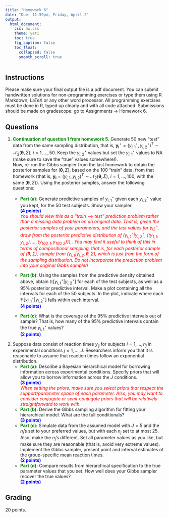 ```yaml
---
title: "Homework 6"
date: "Due: 11:59pm, Friday, April 2"
output: 
  html_document: 
    css: hw.css
    theme: yeti
    toc: true
    fig_caption: false
    toc_float:
      collapsed: false
      smooth_scroll: true
---
```


## Instructions

Please make sure your final output file is a pdf document. You can submit handwritten solutions for non-programming exercises or type them using R Markdown, LaTeX or any other word processor. All programming exercises must be done in R, typed up clearly and with all code attached. Submissions should be made on gradescope: go to Assignments $\rightarrow$ Homework 6.

## Questions

1. <font color="green">**Continuation of question 1 from homework 5.**</font>
Generate 50 new "test" data from the same sampling distribution,  that is, $\boldsymbol{y_i}^\star = (y_{i,1}^\star,y_{i,2}^\star)^T \sim \mathcal{N}_2(\boldsymbol{\theta}, \Sigma)$, $i = 1, \ldots, 50$. Keep the $y_{i,2}^\star$ values but set the $y_{i,1}^\star$ values to NA (make sure to save the "true" values somewhere!).  
    Now, re-run the Gibbs sampler from the last homework to obtain the posterior samples for $(\boldsymbol{\theta}, \Sigma)$, based on the 100 "train" data, from that homework (that is, $\boldsymbol{y_i} = (y_{i,1},y_{i,2})^T \sim \mathcal{N}_2(\boldsymbol{\theta}, \Sigma)$, $i = 1, \ldots, 100$, with the same $(\boldsymbol{\theta}, \Sigma)$). Using the posterior samples, answer the following questions:
    + <font color="green">**Part (a):**</font> Generate predictive samples of $y_{i,1}^\star$ given each $y_{i,2}^\star$ value you kept, for the 50 test subjects. Show your sampler.  
    <font color="blue">**(4 points)**</font>  
    <font color="red">*You should view this as a "train --> test" prediction problem rather than a missing data problem on an original data. That is, given the posterior samples of your parameters, and the test values for $y_{i2}^\star$, draw from the posterior predictive distribution of $(y_{i,1}^\star | y_{i,2}^\star, \{(y_{1,1},y_{1,2}), \ldots, (y_{100,1},y_{100,2})\})$,. You may find it useful to think of this in terms of compositional sampling, that is, for each posterior sample of $(\boldsymbol{\theta}, \Sigma)$, sample from $(y_{i,1} | y_{i,2}, \boldsymbol{\theta}, \Sigma)$, which is just from the form of the sampling distribution. Do not incorporate the prediction problem into your original Gibbs sampler!*</font>
      
    + <font color="green">**Part (b):**</font> Using the samples from the predictive density obtained above, obtain $\mathbb{E}[y_{i,1}^\star | y_{i,2}^\star]$ for each of the test subjects, as well as a 95% posterior predictive interval. Make a plot containing all the intervals for each of the 50 subjects. In the plot, indicate where each $\mathbb{E}[y_{i,1}^\star | y_{i,2}^\star]$ falls within each interval.  
    <font color="blue">**(4 points)**</font>
    + <font color="green">**Part (c):**</font> What is the coverage of the 95% predictive intervals out of sample? That is, how many of the 95% predictive intervals contain the true $y_{i,1}^\star$ values?  
    <font color="blue">**(2 points)**</font>


2. Suppose data consist of reaction times $y_{ij}$ for subjects $i = 1, \ldots, n_j$ in experimental conditions $j = 1, \ldots, J$. Researchers inform you that it is reasonable to assume that reaction times follow an exponential distribution.
    + <font color="green">**Part (a):**</font> Describe a Bayesian hierarchical model for borrowing information across experimental conditions. Specify priors that will allow you to borrow information across the $J$ conditions.  
    <font color="blue">**(3 points)**</font>  
    <font color="red">*When setting the priors, make sure you select priors that respect the support/parameter space of each parameter. Also, you may want to consider conjugate or semi-conjugate priors that will be relatively straightforward to work with.*</font>
    + <font color="green">**Part (b):**</font> Derive the Gibbs sampling algorithm for fitting your hierarchical model. What are the full conditionals?  
    <font color="blue">**(3 points)**</font>
    + <font color="green">**Part (c):**</font> Simulate data from the assumed model with $J = 5$ and the $n_j$'s set to your preferred values, but with each $n_j$ set to at most 25. Also, make the $n_j$'s different. Set all parameter values as you like, but make sure they are reasonable (that is, avoid very extreme values). Implement the Gibbs sampler, present point and interval estimates of the group-specific mean reaction times.  
    <font color="blue">**(2 points)**</font>
    + <font color="green">**Part (d):**</font> Compare results from hierarchical specification to the true parameter values that you set. How well does your Gibbs sampler recover the true values?  
    <font color="blue">**(2 points)**</font>
    

  
  
## Grading

20 points.
  